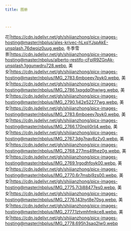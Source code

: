 ```yaml
---
title: 图册



---
```


花|https://cdn.jsdelivr.net/gh/shijianzhong/picx-images-hosting@master/nbplus/ales-krivec-hLxqYJspAkE-unsplash.76dwojz0uug.webp,
冬季雪景|https://cdn.jsdelivr.net/gh/shijianzhong/picx-images-hosting@master/nbplus/alberto-restifo-cFplR9ZGnAk-unsplash.1ggunwdru728.webp,
美女|https://cdn.jsdelivr.net/gh/shijianzhong/picx-images-hosting@master/nbplus/IMG_2783.6mboeev7pyk0.webp,
美女|https://cdn.jsdelivr.net/gh/shijianzhong/picx-images-hosting@master/nbplus/IMG_2786.1xqgdq0hwjwg.webp,
美女|https://cdn.jsdelivr.net/gh/shijianzhong/picx-images-hosting@master/nbplus/IMG_2790.1j42e52277wg.webp,
美女|https://cdn.jsdelivr.net/gh/shijianzhong/picx-images-hosting@master/nbplus/IMG_2783.6mboeev7pyk0.webp,
美女|https://cdn.jsdelivr.net/gh/shijianzhong/picx-images-hosting@master/nbplus/IMG_2766.170npli0rlj4.webp,
美女|https://cdn.jsdelivr.net/gh/shijianzhong/picx-images-hosting@master/nbplus/IMG_2767.3dg7nav8z2y0.webp,
美女|https://cdn.jsdelivr.net/gh/shijianzhong/picx-images-hosting@master/nbplus/IMG_2768.277ms49hez0g.webp,
美女|https://cdn.jsdelivr.net/gh/shijianzhong/picx-images-hosting@master/nbplus/IMG_2769.1rgodhfoyk00.webp,
美女|https://cdn.jsdelivr.net/gh/shijianzhong/picx-images-hosting@master/nbplus/IMG_2770.6r7msbj9zs00.webp,
美女|https://cdn.jsdelivr.net/gh/shijianzhong/picx-images-hosting@master/nbplus/IMG_2775.7i3j88477es0.webp,
美女|https://cdn.jsdelivr.net/gh/shijianzhong/picx-images-hosting@master/nbplus/IMG_2776.143hyt8e70sg.webp,
美女|https://cdn.jsdelivr.net/gh/shijianzhong/picx-images-hosting@master/nbplus/IMG_2777.1ztvmhfmkce8.webp,
美女|https://cdn.jsdelivr.net/gh/shijianzhong/picx-images-hosting@master/nbplus/IMG_2778.695h3saq2lw0.webp
